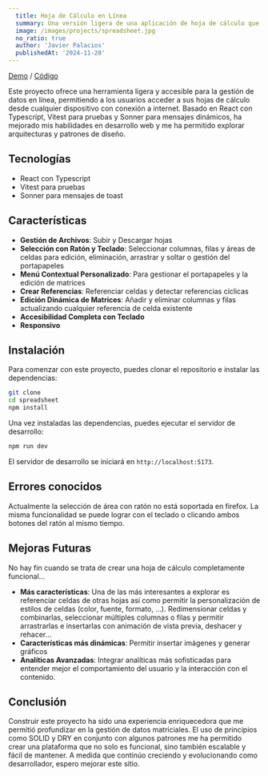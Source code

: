 ```yaml
---
  title: Hoja de Cálculo en Línea
  summary: Una versión ligera de una aplicación de hoja de cálculo que permite a los usuarios crear, editar y compartir hojas de cálculo en línea con facilidad.
  image: /images/projects/spreadsheet.jpg
  no_ratio: true
  author: 'Javier Palacios'
  publishedAt: '2024-11-20'
---
```


[Demo](https://helkyar-spreadsheet.vercel.app/) /
[Código](https://github.com/helkyar/spreadsheet)

Este proyecto ofrece una herramienta ligera y accesible para la gestión de datos
en línea, permitiendo a los usuarios acceder a sus hojas de cálculo desde
cualquier dispositivo con conexión a internet. Basado en React con Typescript,
Vitest para pruebas y Sonner para mensajes dinámicos, ha mejorado mis
habilidades en desarrollo web y me ha permitido explorar arquitecturas y
patrones de diseño.

## Tecnologías

- React con Typescript
- Vitest para pruebas
- Sonner para mensajes de toast

## Características

- **Gestión de Archivos**: Subir y Descargar hojas
- **Selección con Ratón y Teclado**: Seleccionar columnas, filas y áreas de
  celdas para edición, eliminación, arrastrar y soltar o gestión del
  portapapeles
- **Menú Contextual Personalizado**: Para gestionar el portapapeles y la edición
  de matrices
- **Crear Referencias**: Referenciar celdas y detectar referencias cíclicas
- **Edición Dinámica de Matrices**: Añadir y eliminar columnas y filas
  actualizando cualquier referencia de celda existente
- **Accesibilidad Completa con Teclado**
- **Responsivo**

## Instalación

Para comenzar con este proyecto, puedes clonar el repositorio e instalar las
dependencias:

```bash
git clone
cd spreadsheet
npm install
```

Una vez instaladas las dependencias, puedes ejecutar el servidor de desarrollo:

```bash
npm run dev
```

El servidor de desarrollo se iniciará en `http://localhost:5173`.

## Errores conocidos

Actualmente la selección de área con ratón no está soportada en firefox. La
misma funcionalidad se puede lograr con el teclado o clicando ambos botones del
ratón al mismo tiempo.

## Mejoras Futuras

No hay fin cuando se trata de crear una hoja de cálculo completamente
funcional...

- **Más características**: Una de las más interesantes a explorar es referenciar
  celdas de otras hojas así como permitir la personalización de estilos de
  celdas (color, fuente, formato, ...). Redimensionar celdas y combinarlas,
  seleccionar múltiples columnas o filas y permitir arrastrarlas e insertarlas
  con animación de vista previa, deshacer y rehacer...
- **Características más dinámicas**: Permitir insertar imágenes y generar
  gráficos
- **Analíticas Avanzadas**: Integrar analíticas más sofisticadas para entender
  mejor el comportamiento del usuario y la interacción con el contenido.

## Conclusión

Construir este proyecto ha sido una experiencia enriquecedora que me permitió
profundizar en la gestión de datos matriciales. El uso de principios como SOLID
y DRY en conjunto con algunos patrones me ha permitido crear una plataforma que
no solo es funcional, sino también escalable y fácil de mantener. A medida que
continúo creciendo y evolucionando como desarrollador, espero mejorar este
sitio.
